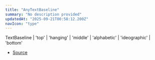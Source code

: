 ```yaml
---
title: "AnyTextBaseline"
summary: "No description provided"
updatedAt: "2025-09-21T00:58:12.200Z"
navIcon: "type"
---
```



TextBaseline \| 'top' \| 'hanging' \| 'middle' \| 'alphabetic' \| 'ideographic' \| 'bottom'

- [Source](https://github.com/NMMTY/LazyCanvas/blob/1d5786684b8ca8d543a4533b2b64f8d093b1e426/packages/lazycanvas/src/types/types.d.ts#L52)